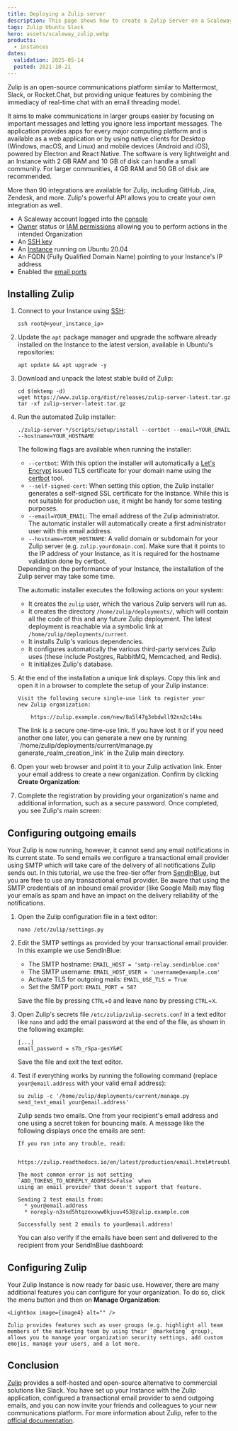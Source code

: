 ```yaml
---
title: Deploying a Zulip server
description: This page shows how to create a Zulip Server on a Scaleway Instance.
tags: Zulip Ubuntu Slack
hero: assets/scaleway_zulip.webp
products:
  - instances
dates:
  validation: 2025-05-14
  posted: 2021-10-21
---
```




Zulip is an open-source communications platform similar to Mattermost, Slack, or Rocket.Chat, but providing unique features by combining the immediacy of real-time chat with an email threading model.

It aims to make communications in larger groups easier by focusing on important messages and letting you ignore less important messages. The application provides apps for every major computing platform and is available as a web application or by using native clients for Desktop (Windows, macOS, and Linux) and mobile devices (Android and iOS), powered by Electron and React Native. The software is very lightweight and an Instance with 2 GB RAM and 10 GB of disk can handle a small community. For larger communities, 4 GB RAM and 50 GB of disk are recommended.

More than 90 integrations are available for Zulip, including GitHub, Jira, Zendesk, and more. Zulip's powerful API allows you to create your own integration as well.

<Requirements />

- A Scaleway account logged into the [console](https://console.scaleway.com)
- [Owner](/iam/concepts/#owner) status or [IAM permissions](/iam/concepts/#permission) allowing you to perform actions in the intended Organization
- An [SSH key](/organizations-and-projects/how-to/create-ssh-key/)
- An [Instance](/instances/how-to/create-an-instance/) running on Ubuntu 20.04
- An FQDN (Fully Qualified Domain Name) pointing to your Instance's IP address
- Enabled the [email ports](/elastic-metal/how-to/enable-smtp/)

## Installing Zulip

1. Connect to your Instance using [SSH](/instances/how-to/connect-to-instance/):
    ```
    ssh root@<your_instance_ip>
    ```
2. Update the `apt` package manager and upgrade the software already installed on the Instance to the latest version, available in Ubuntu's repositories:
    ```
    apt update && apt upgrade -y
    ```
3. Download and unpack the latest stable build of Zulip:
    ```
    cd $(mktemp -d)
    wget https://www.zulip.org/dist/releases/zulip-server-latest.tar.gz
    tar -xf zulip-server-latest.tar.gz
    ```
4. Run the automated Zulip installer:
    ```
    ./zulip-server-*/scripts/setup/install --certbot --email=YOUR_EMAIL --hostname=YOUR_HOSTNAME
    ```

    The following flags are available when running the installer:

      - `--certbot`: With this option the installer will automatically a [Let's Encrypt](https://letsencrypt.org/) issued TLS certificate for your domain name using the [certbot](https://certbot.eff.org/) tool.
      - `--self-signed-cert`: When setting this option, the Zulip installer generates a self-signed SSL certificate for the Instance. While this is not suitable for production use, it might be handy for some testing purposes.
      - `--email=YOUR_EMAIL`: The email address of the Zulip administrator. The automatic installer will automatically create a first administrator user with this email address.
      - `--hostname=YOUR_HOSTNAME`: A valid domain or subdomain for your Zulip server (e.g. `zulip.yourdomain.com`). Make sure that it points to the IP address of your Instance, as it is required for the hostname validation done by certbot.

    <Message type="note">
      Depending on the performance of your Instance, the installation of the Zulip server may take some time.
    </Message>

    The automatic installer executes the following actions on your system:
    - It creates the `zulip` user, which the various Zulip servers will run as.
    - It creates the directory `/home/zulip/deployments/`, which will contain all the code of this and any future Zulip deployment. The latest deployment is reachable via a symbolic link at `/home/zulip/deployments/current`.
    - It installs Zulip's various dependencies.
    - It configures automatically the various third-party services Zulip uses (these include Postgres, RabbitMQ, Memcached, and Redis).
    - It initializes Zulip's database.
5. At the end of the installation a unique link displays. Copy this link and open it in a browser to complete the setup of your Zulip instance:
    ```
    Visit the following secure single-use link to register your
    new Zulip organization:

        https://zulip.example.com/new/8a5l47g3ebdwll92nn2c14ku
    ```

    <Message type="tip">
      The link is a secure one-time-use link. If you have lost it or if you need another one later, you can generate a new one by running `/home/zulip/deployments/current/manage.py generate_realm_creation_link` in the Zulip main directory.
    </Message>
6. Open your web browser and point it to your Zulip activation link. Enter your email address to create a new organization. Confirm by clicking **Create Organization**:
    <Lightbox image={image} alt="" />
7. Complete the registration by providing your organization's name and additional information, such as a secure password. Once completed, you see Zulip's main screen:
    <Lightbox image={image2} alt="" />

## Configuring outgoing emails

Your Zulip is now running, however, it cannot send any email notifications in its current state. To send emails we configure a transactional email provider using SMTP which will take care of the delivery of all notifications Zulip sends out. In this tutorial, we use the free-tier offer from [SendInBlue](https://www.sendinblue.com/), but you are free to use any transactional email provider. Be aware that using the SMTP credentials of an inbound email provider (like Google Mail) may flag your emails as spam and have an impact on the delivery reliability of the notifications.

1. Open the Zulip configuration file in a text editor:
    ```
    nano /etc/zulip/settings.py
    ```
2. Edit the SMTP settings as provided by your transactional email provider. In this example we use SendInBlue:
    - The SMTP hostname: `EMAIL_HOST = 'smtp-relay.sendinblue.com'`
    - The SMTP username: `EMAIL_HOST_USER = 'username@example.com'`
    - Activate TLS for outgoing mails: `EMAIL_USE_TLS = True`
    - Set the SMTP port: `EMAIL_PORT = 587`

    Save the file by pressing `CTRL`+`O` and leave nano by pressing `CTRL`+`X`.
3. Open Zulip's secrets file `/etc/zulip/zulip-secrets.conf` in a text editor like `nano` and add the email password at the end of the file, as shown in the following example:
    ```
    [...]
    email_password = s7b_rSpa-gesY&#C
    ```

    Save the file and exit the text editor.
4. Test if everything works by running the following command (replace `your@email.address` with your valid email address):
    ```
    su zulip -c '/home/zulip/deployments/current/manage.py send_test_email your@email.address'
    ```

    Zulip sends two emails. One from your recipient's email address and one using a secret token for bouncing mails. A message like the following displays once the emails are sent:

    ```
    If you run into any trouble, read:

      https://zulip.readthedocs.io/en/latest/production/email.html#troubleshooting

    The most common error is not setting `ADD_TOKENS_TO_NOREPLY_ADDRESS=False` when
    using an email provider that doesn't support that feature.

    Sending 2 test emails from:
      * your@email.address
      * noreply-n3snd5htqzexxww0kjuuv453@zulip.example.com

    Successfully sent 2 emails to your@email.address!
    ```

    You can also verify if the emails have been sent and delivered to the recipient from your SendInBlue dashboard:

    <Lightbox image={image3} alt="" />

## Configuring Zulip

Your Zulip Instance is now ready for basic use. However, there are many additional features you can configure for your organization. To do so, click the menu button and then on **Manage Organization**:

    <Lightbox image={image4} alt="" />

    Zulip provides features such as user groups (e.g. highlight all team members of the marketing team by using their `@marketing` group), allows you to manage your organization security settings, add custom emojis, manage your users, and a lot more.

## Conclusion

[Zulip](https://zulip.com/) provides a self-hosted and open-source alternative to commercial solutions like Slack. You have set up your Instance with the Zulip application, configured a transactional email provider to send outgoing emails, and you can now invite your friends and colleagues to your new communications platform. For more information about Zulip, refer to the [official documentation](https://zulip.com/help/).